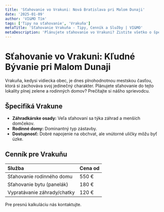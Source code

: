 ```yaml
---
title: 'Sťahovanie vo Vrakuni: Nová Bratislava pri Malom Dunaji'
date: '2025-01-09'
author: 'VI&MO Tím'
tags: ['Tipy na sťahovanie', 'Vrakuňa']
metaTitle: 'Sťahovanie Vrakuňa - Tipy, Cenník a Služby | VI&MO'
metaDescription: 'Plánujete sťahovanie vo Vrakuni? Zistite všetko o špecifikách, cenách a najlepších postupoch pre túto lokalitu. VI&MO je váš partner.'
---
```


# Sťahovanie vo Vrakuni: Kľudné Bývanie pri Malom Dunaji

Vrakuňa, kedysi vidiecka obec, je dnes plnohodnotnou mestskou časťou, ktorá si zachováva svoj jedinečný charakter. Plánujete sťahovanie do tejto lokality plnej zelene a rodinných domov? Prečítajte si nášho sprievodcu.

## Špecifiká Vrakune

- **Záhradkárske osady:** Veľa sťahovaní sa týka záhrad a menších domčekov.
- **Rodinné domy:** Dominantný typ zástavby.
- **Dostupnosť:** Dobré napojenie na obchvat, ale vnútorné uličky môžu byť úzke.

## Cenník pre Vrakuňu

| Služba | Cena od |
| :--- | :--- |
| Sťahovanie rodinného domu | 550 € |
| Sťahovanie bytu (panelák) | 180 € |
| Vypratávanie záhrady/chatky | 120 € |

Pre presnú kalkuláciu nás kontaktujte.
